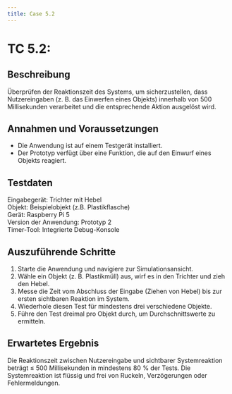 ```yaml
---
title: Case 5.2
---
```




# TC 5.2: 

## Beschreibung
Überprüfen der Reaktionszeit des Systems, um sicherzustellen, dass Nutzereingaben (z. B. das Einwerfen eines Objekts) innerhalb von 500 Millisekunden verarbeitet und die entsprechende Aktion ausgelöst wird.

## Annahmen und Voraussetzungen
- Die Anwendung ist auf einem Testgerät installiert.
- Der Prototyp verfügt über eine Funktion, die auf den Einwurf eines Objekts reagiert.

## Testdaten
Eingabegerät: Trichter mit Hebel  
Objekt: Beispielobjekt (z.B. Plastikflasche)  
Gerät: Raspberry Pi 5  
Version der Anwendung: Prototyp 2  
Timer-Tool: Integrierte Debug-Konsole  

## Auszuführende Schritte
1. Starte die Anwendung und navigiere zur Simulationsansicht.
2. Wähle ein Objekt (z. B. Plastikmüll) aus, wirf es in den Trichter und zieh den Hebel.
3. Messe die Zeit vom Abschluss der Eingabe (Ziehen von Hebel) bis zur ersten sichtbaren Reaktion im System.
4. Wiederhole diesen Test für mindestens drei verschiedene Objekte.
5. Führe den Test dreimal pro Objekt durch, um Durchschnittswerte zu ermitteln.

## Erwartetes Ergebnis
Die Reaktionszeit zwischen Nutzereingabe und sichtbarer Systemreaktion beträgt ≤ 500 Millisekunden in mindestens 80 % der Tests.
Die Systemreaktion ist flüssig und frei von Ruckeln, Verzögerungen oder Fehlermeldungen.